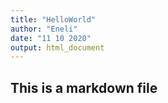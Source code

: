 ```yaml
---
title: "HelloWorld"
author: "Eneli"
date: "11 10 2020"
output: html_document
---
```


## This is a markdown file
